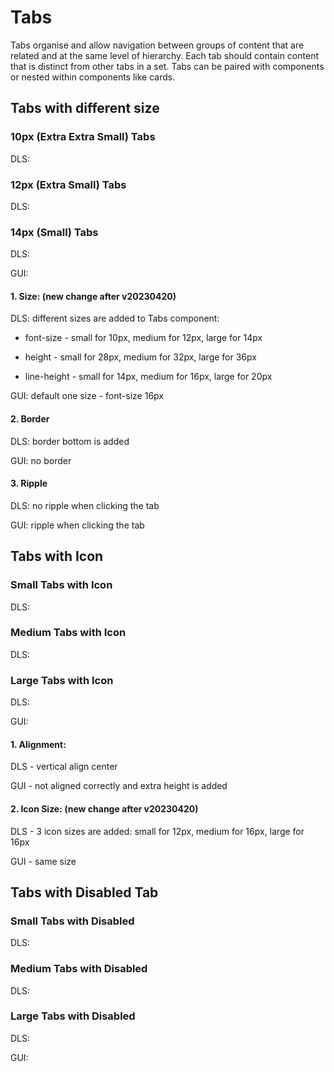 <style>
  {`
    .flex {
      display: flex;
      align-items: center;
      gap: 16px;
    }
     .type {
      min-width: 40px;
    }
 `}
</style>



<Meta title="Tabs Overview" />

# Tabs

Tabs organise and allow navigation between groups of content that are related and at the same level of hierarchy. Each tab should contain content that is distinct from other tabs in a set. Tabs can be paired with components or nested within components like cards.

## Tabs with different size

### 10px (Extra Extra Small) Tabs

<Canvas>
  <div>
    <div class="flex">
      <p class="type">DLS:</p>
      <Story of={TabsStories.DefaultSmall} />
    </div>
  </div>
</Canvas>

### 12px (Extra Small) Tabs

<Canvas>
  <div>
    <div class="flex">
      <p class="type">DLS:</p>
      <Story of={TabsStories.DefaultMedium} />
    </div>
  </div>
</Canvas>

### 14px (Small) Tabs

<Canvas>
  <div>
    <div class="flex">
      <p class="type">DLS:</p>
      <Story of={TabsStories.DefaultLarge} />
    </div>
    <div class="flex">
      <p class="type">GUI:</p>
      <Story of={TabsGUIStories.Default} />
    </div>
  </div>
</Canvas>

#### 1. Size: (new change after v20230420)

DLS: different sizes are added to Tabs component:

- font-size - small for 10px, medium for 12px, large for 14px

- height - small for 28px, medium for 32px, large for 36px

- line-height - small for 14px, medium for 16px, large for 20px

GUI: default one size - font-size 16px

#### 2. Border

DLS: border bottom is added

GUI: no border

#### 3. Ripple

DLS: no ripple when clicking the tab

GUI: ripple when clicking the tab

## Tabs with Icon

### Small Tabs with Icon

<Canvas>
  <div>
    <div class="flex">
      <p class="type">DLS:</p>
      <Story of={TabsStories.SmallWithIcon} />
    </div>

  </div>
</Canvas>

### Medium Tabs with Icon

<Canvas>
  <div>
    <div class="flex">
      <p class="type">DLS:</p>
      <Story of={TabsStories.MediumWithIcon} />
    </div>
  </div>
</Canvas>

### Large Tabs with Icon

<Canvas>
  <div>
    <div class="flex">
      <p class="type">DLS:</p>
      <Story of={TabsStories.LargeWithIcon} />
    </div>
    <div class="flex">
      <p class="type">GUI:</p>
      <Story of={TabsGUIStories.WithIcon} />
    </div>
  </div>
</Canvas>

#### 1. Alignment:

DLS - vertical align center

GUI - not aligned correctly and extra height is added

#### 2. Icon Size: (new change after v20230420)

DLS - 3 icon sizes are added: small for 12px, medium for 16px, large for 16px

GUI - same size

## Tabs with Disabled Tab

### Small Tabs with Disabled

<Canvas>
  <div>
    <div class="flex">
      <p class="type">DLS:</p>
      <Story of={TabsStories.SmallWithDisabled} />
    </div>
  </div>
</Canvas>

### Medium Tabs with Disabled

<Canvas>
  <div>
    <div class="flex">
      <p class="type">DLS:</p>
      <Story of={TabsStories.MediumWithDisabled} />
    </div>
  </div>
</Canvas>

### Large Tabs with Disabled

<Canvas>
  <div>
    <div class="flex">
      <p class="type">DLS:</p>
      <Story of={TabsStories.LargeWithDisabled} />
    </div>
    <div class="flex">
      <p class="type">GUI:</p>
      <Story of={TabsGUIStories.WithDisabled} />
    </div>
  </div>
</Canvas>
